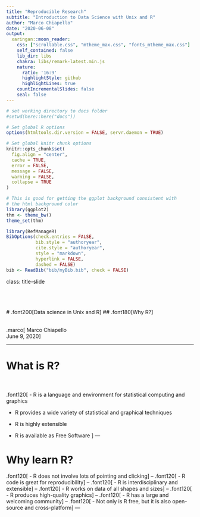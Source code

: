 ```yaml
---
title: "Reproducible Research"
subtitle: "Introduction to Data Science with Unix and R"
author: "Marco Chiapello"
date: "2020-06-08"
output:
  xaringan::moon_reader:
    css: ["scrollable.css", "mtheme_max.css", "fonts_mtheme_max.css"]
    self_contained: false
    lib_dir: libs
    chakra: libs/remark-latest.min.js
    nature:
      ratio: '16:9'
      highlightStyle: github
      highlightLines: true
    countIncrementalSlides: false
    seal: false  
---
```


```r
# set working directory to docs folder
#setwd(here::here("docs"))

# Set global R options
options(htmltools.dir.version = FALSE, servr.daemon = TRUE)

# Set global knitr chunk options
knitr::opts_chunk$set(
  fig.align = "center", 
  cache = TRUE,
  error = FALSE,
  message = FALSE, 
  warning = FALSE, 
  collapse = TRUE 
)

# This is good for getting the ggplot background consistent with
# the html background color
library(ggplot2)
thm <- theme_bw()
theme_set(thm)

library(RefManageR)
BibOptions(check.entries = FALSE,
           bib.style = "authoryear",
           cite.style = "authoryear",
           style = "markdown",
           hyperlink = FALSE,
           dashed = FALSE)
bib <- ReadBib("bib/myBib.bib", check = FALSE)
```

class: title-slide   



<br><br><br>
# .font200[Data science in Unix and R]
## .font180[Why R?]

<br>
.marco[
Marco Chiapello
<br>
June 9, 2020
]

---

# What is R?

<br><br>
.font120[
- R is a language and environment for statistical computing and graphics

- R provides a wide variety of statistical and graphical techniques

- R  is highly extensible

- R is available as Free Software
]
---

# Why learn R?

.font120[
- R does not involve lots of pointing and clicking
]
--
.font120[
- R code is great for reproducibility
]
--
.font120[
- R is interdisciplinary and extensible
]
--
.font120[
- R works on data of all shapes and sizes
]
--
.font120[
- R produces high-quality graphics
]
--
.font120[
- R has a large and welcoming community
]
--
.font120[
- Not only is R free, but it is also open-source and cross-platform
]
---
